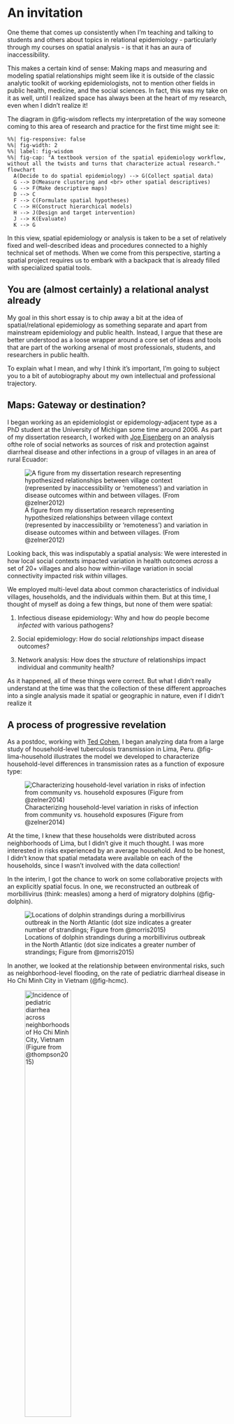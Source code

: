 # An invitation 

One theme that comes up consistently when I'm teaching and talking to students and others about topics in relational epidemiology - particularly through my courses on spatial analysis - is that it has an aura of inaccessibility. 

This makes a certain kind of sense: Making maps and measuring and modeling spatial relationships might seem like it is outside of the classic analytic toolkit of working epidemiologists, not to mention other fields in public health, medicine, and the social sciences. In fact, this was my take on it as well, until I realized space has always been at the heart of my research, even when I didn't realize it! 

The diagram in @fig-wisdom reflects my interpretation of the way someone coming to this area of research and practice for the first time might see it: 

```mermaid
%%| fig-responsive: false
%%| fig-width: 2
%%| label: fig-wisdom
%%| fig-cap: "A textbook version of the spatial epidemiology workflow, without all the twists and turns that characterize actual research."
flowchart 
  A(Decide to do spatial epidemiology) --> G(Collect spatial data)
  G --> D(Measure clustering and <br> other spatial descriptives)
  G --> F(Make descriptive maps)
  D --> C
  F --> C(Formulate spatial hypotheses)
  C --> H(Construct hierarchical models)
  H --> J(Design and target intervention)
  J --> K(Evaluate)
  K --> G
```

In this view, spatial epidemiology or analysis is taken to be a set of relatively fixed and well-described ideas and procedures connected to a highly technical set of methods. When we come from this perspective, starting a spatial project requires us to embark with a backpack that is already filled with specialized spatial tools. 

## You are (almost certainly) a relational analyst already

My goal in this short essay is to chip away a bit at the idea of spatial/relational epidemiology as something separate and apart from mainstream epidemiology and public health. Instead, I argue that these are better understood as a loose wrapper around a core set of ideas and tools that are part of the working arsenal of most professionals, students, and researchers in public health.

To explain what I mean, and why I think it's important, I'm going to subject you to a bit of autobiography about my own intellectual and professional trajectory.

## Maps: Gateway or destination?

I began working as an epidemiologist or epidemology-adjacent type as a PhD student at the University of Michigan some time around 2006. As part of my dissertation research, I worked with [Joe Eisenberg](https://sph.umich.edu/faculty-profiles/eisenberg-joseph.html) on an analysis ofthe role of social networks as sources of risk and protection against diarrheal disease and other infections in a group of villages in an area of rural Ecuador:

![A figure from my dissertation research representing hypothesized relationships between village context (represented by inaccessibility or 'remoteness') and variation in disease outcomes within and between villages. (From @zelner2012)](invitation/ajph-figure.png){#fig-ecuador}

Looking back, this was indisputably a spatial analysis: We were interested in how local social contexts impacted variation in health outcomes *across* a set of 20+ villages and also how within-village variation in social connectivity impacted risk *within* villages. 

We employed multi-level data about common characteristics of individual villages, households, and the individuals within them. But at this time, I thought of myself as doing a few things, but none of them were spatial:

1. Infectious disease epidemiology: Why and how do people become *infected* with various pathogens?

1. Social epidemiology: How do social *relationships* impact disease outcomes?

2. Network analysis: How does the *structure* of relationships impact individual and community health?

As it happened, all of these things were correct. But what I didn't really understand at the time was that the collection of these different approaches into a single analysis  made it spatial or geographic in nature, even if I didn't realize it

## A process of progressive revelation

As a postdoc, working with [Ted Cohen](https://ysph.yale.edu/profile/theodore-cohen/), I began analyzing data from a large study of household-level tuberculosis transmission in Lima, Peru. @fig-lima-household illustrates the model we developed to characterize household-level differences in transmission rates as a function of exposure type:

![Characterizing household-level variation in risks of infection from community vs. household exposures (Figure from @zelner2014)](invitation/lima-household.png){#fig-lima-household}

At the time, I knew that these households were distributed across neighborhoods of Lima, but I didn't give it much thought.  I was more interested in risks experienced by an average household. And to be honest, I didn't know that spatial metadata were available on each of the households, since I wasn't involved with the data collection!

In the interim, I got the chance to work on some collaborative projects with an explicitly spatial focus. In one, we reconstructed an outbreak of morbillivirus (think: measles) among a herd of migratory dolphins  (@fig-dolphin). 

![Locations of dolphin strandings during a morbillivirus outbreak in the North Atlantic (dot size indicates a greater number of strandings; Figure from @morris2015)](invitation/dolphin-strandings.png){#fig-dolphin}

In another, we looked at the relationship between environmental risks, such as neighborhood-level flooding, on the rate of pediatric diarrheal disease in Ho Chi Minh City in Vietnam (@fig-hcmc). 

![ Incidence of pediatric diarrhea across neighborhoods of Ho Chi Minh City, Vietnam (Figure from @thompson2015)](invitation/hcmc-diarrhea.png){#fig-hcmc width=50%}

These were the first experiences I had explicitly looking at these outcomes as a function of geographic space. While I had previously thought that mapping and spatial analysis and health geography were big scary things I couldn't do, I started to realize something important: These projects were not substantively very distinct from ones I had done before. The difference was that we were explicitly talking about spatial relationships and making maps (or simple one-dimensional diagrams as in @fig-dolphin), instead of implicitly as in @fig-ecuador or @fig-lima-household.

After completing these other projects, I dove back in to the Lima TB data to look at the drivers of multi-drug resistant TB (MDR-TB) risk. This was when I finally found out (some 2 years after I had started working with these data!) that spatial information on each household was available. So, with great trepidation, for the first time I made a map to explore spatial variability in MDR-TB outcomes.

And when I did this, we instantly saw that there were seemingly meaningful differences in the rate of TB overall, and MDR-TB in particular, across different health center catchment areas:

![The first map(s) I ever made, from @zelner2016, nearly 10 years after I started my research career.](invitation/my_first_map.png){#fig-lima-tb}

This was the moment, some 10 years after I dipped my toes into the world of infectious disease epidemiology, where I realized I had been doing spatial work all along.

## So what?

Why am I bothering you with this tedious and indulgent bit of personal history? *It's because it took me way too long to recognize that spatial epidemiology was a wrapper around a set of skills and ideas I had been working with for many years before I recognized what I was doing.* I was intimidated by anything preceded by 'spatial-': it sounded like a bunch of skills I didn't have and couldn't acquire.

My belated realization about the emergent quality of spatial epidemiology, and its broader connection to relational thinking in public health and the social sciences, has been crucially important for me. It made me realize that when I push into new areas - in life as much as research - that I probably have more of the tools I need than I realized in advance. 

This means that you don't need to identify as a spatial or network or time series analyst to be one. And if you want to think of yourself as one, you should, because ultimately it is the intention to engage with the spatial, social and temporal relationships that drive health outcomes  that makes the difference. This is likely true for many if not most scientific subfields[^1], but this one is mine and I'm glad I finally realized it!

[^1]: To be fair, you probably need to be working near-ish to a field for it to happen by chance: there is little chance of me taking on the characteristics a particle physicist or chemical engineer by chance, but I wouldn't rule out lepidopterist or archaeologist entirely!

## References {.unnumbered}